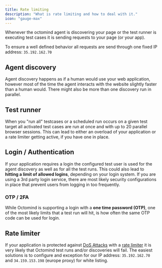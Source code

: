 ```yaml
---
title: Rate limiting
description: "What is rate limiting and how to deal with it."
icon: "gauge-max"
---
```


Whenever the octomind agent is discovering your page or the test runner is executing test cases it is sending requests to your page (or your app).

To ensure a well defined behavior all requests are send through one fixed IP address: `35.192.162.70`

## Agent discovery

Agent discovery happens as if a human would use your web application, however most of the time the agent interacts with the website slightly faster than a human would.
There might also be more than one discovery run in parallel.

## Test runner

When you "run all" testcases or a scheduled run occurs on a given test target all activated test cases are run at once and with up to 20 parallel browser sessions.
This can lead to either an overload of your application or a rate limiter getting active, if you have one in place.

## Login / Authentication

If your application requires a login the configured test user is used for the agent discovery as well as for all the test runs. This could also lead to **hitting a limit of allowed logins**, depending on your login system.
If you are using a 3rd party login service, there are most likely security configurations in place that prevent users from logging in too frequently.

### OTP / 2FA

While Octomind is supporting a login with a **one time password (OTP)**, one of the most likely limits that a test run will hit, is how often the same OTP code can be used for login.

## Rate limiter

If your application is protected against [DoS Attacks](https://en.wikipedia.org/wiki/Denial-of-service_attack) with a [rate limiter](https://en.wikipedia.org/wiki/Rate_limiting) it is very likely that Octomind test runs and/or discoveries will fail.
The easiest solutions is to configure and exception for our IP address: `35.192.162.70` and `34.159.153.198` (europe proxy) for white listing.



